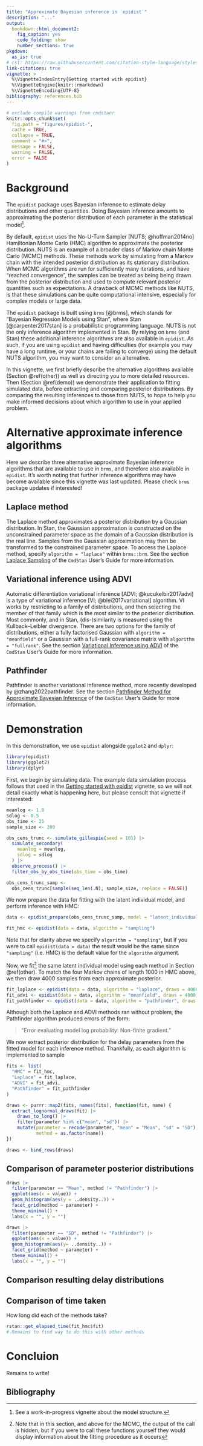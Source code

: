 ```yaml
---
title: "Approximate Bayesian inference in `epidist`"
description: "..."
output: 
  bookdown::html_document2:
    fig_caption: yes
    code_folding: show
    number_sections: true
pkgdown:
  as_is: true
# csl: https://raw.githubusercontent.com/citation-style-language/styles/master/apa-numeric-superscript-brackets.csl
link-citations: true
vignette: >
  %\VignetteIndexEntry{Getting started with epidist}
  %\VignetteEngine{knitr::rmarkdown}
  %\VignetteEncoding{UTF-8}
bibliography: references.bib
---
```


```r
# exclude compile warnings from cmdstanr
knitr::opts_chunk$set(
  fig.path = "figures/epidist-",
  cache = TRUE,
  collapse = TRUE,
  comment = "#>",
  message = FALSE,
  warning = FALSE,
  error = FALSE
)
```

# Background

The `epidist` package uses Bayesian inference to estimate delay distributions and other quantities.
Doing Bayesian inference amounts to approximating the posterior distribution of each parameter in the statistical model^[See a work-in-progress vignette about the model structure.].

By default, `epidist` uses the No-U-Turn Sampler [NUTS; @hoffman2014no] Hamiltonian Monte Carlo (HMC) algorithm to approximate the posterior distribution.
NUTS is an example of a broader class of Markov chain Monte Carlo (MCMC) methods.
These methods work by simulating from a Markov chain with the intended posterior distribution as its stationary distribution.
When MCMC algorithms are run for sufficiently many iterations, and have "reached convergence", the samples can be treated as being being drawn from the posterior distribution and used to compute relevant posterior quantities such as expectations.
A drawback of MCMC methods like NUTS, is that these simulations can be quite computational intensive, especially for complex models or large data.

The `epidist` package is built using `brms` [@brms], which stands for "Bayesian Regression Models using Stan", where Stan [@carpenter2017stan] is a probabilistic programming language.
NUTS is not the only inference algorithm implemented in Stan.
By relying on `brms` (and Stan) these additional inference algorithms are also available in `epidist`.
As such, if you are using `epidist` and having difficulties (for example you may have a long runtime, or your chains are failing to converge) using the default NUTS algorithm, you may want to consider an alternative.

In this vignette, we first briefly describe the alternative algorithms available (Section \@ref(other)) as well as directing you to more detailed resources.
Then (Section  \@ref(demo)) we demonstrate their application to fitting simulated data, before extracting and comparing posterior distributions.
By comparing the resulting inferences to those from NUTS, to hope to help you make informed decisions about which algorithm to use in your applied problem.

# Alternative approximate inference algorithms {#other}

Here we describe three alternative approximate Bayesian inference algorithms that are available to use in `brms`, and therefore also available in `epidist`.
It's worth noting that further inference algorithms may have become available since this vignette was last updated. 
Please check `brms` package updates if interested!

## Laplace method

The Laplace method approximates a posterior distribution by a Gaussian distribution.
In Stan, the Gaussian approximation is constructed on the unconstrained parameter space as the domain of a Gaussian distribution is the real line.
Samples from the Gaussian approximation may then be transformed to the constrained parameter space.
To access the Laplace method, specify `algorithm = "laplace"` within `brms::brm`.
See the section [Laplace Sampling](https://mc-stan.org/docs/cmdstan-guide/laplace_sample_config.html) of the `CmdStan` User's Guide for more information.

## Variational inference using ADVI

Automatic differentiation variational inference [ADVI; @kucukelbir2017advi] is a type of variational inference [VI; @blei2017variational] algorithm.
VI works by restricting to a family of distributions, and then selecting the member of that family which is the most similar to the posterior distribution.
Most commonly, and in Stan, (dis-)similarity is measured using the Kullback–Leibler divergence.
There are two options for the family of distributions, either a fully factorised Gaussian with `algorithm = "meanfield"` or a Gaussian with a full-rank covariance matrix with `algorithm = "fullrank"`.
See the section [Variational Inference using ADVI](https://mc-stan.org/docs/cmdstan-guide/variational_config.html) of the `CmdStan` User's Guide for more information.

## Pathfinder

Pathfinder is another variational inference method, more recently developed by @zhang2022pathfinder.
See the section [Pathfinder Method for Approximate Bayesian Inference](https://mc-stan.org/docs/cmdstan-guide/pathfinder_config.html) of the `CmdStan` User's Guide for more information.

# Demonstration {#demo}

In this demonstration, we use `epidist` alongside `ggplot2` and `dplyr`:

```r
library(epidist)
library(ggplot2)
library(dplyr)
```

First, we begin by simulating data.
The example data simulation process follows that used in the [Getting started with epidist](https://epidist.epinowcast.org/articles/epidist.html#data) vignette, so we will not detail exactly what is happening here, but please consult that vignette if interested:

```r
meanlog <- 1.8
sdlog <- 0.5
obs_time <- 25
sample_size <- 200

obs_cens_trunc <- simulate_gillespie(seed = 101) |>
  simulate_secondary(
    meanlog = meanlog,
    sdlog = sdlog
  ) |>
  observe_process() |>
  filter_obs_by_obs_time(obs_time = obs_time)

obs_cens_trunc_samp <-
  obs_cens_trunc[sample(seq_len(.N), sample_size, replace = FALSE)]
```

We now prepare the data for fitting with the latent individual model, and perform inference with HMC:

```r
data <- epidist_prepare(obs_cens_trunc_samp, model = "latent_individual")

fit_hmc <- epidist(data = data, algorithm = "sampling")
```

Note that for clarity above we specify `algorithm = "sampling"`, but if you were to call `epidist(data = data)` the result would be the same since `"sampling"` (i.e. HMC) is the default value for the `algorithm` argument.

Now, we fit^[Note that in this section, and above for the MCMC, the output of the call is hidden, but if you were to call these functions yourself they would display information about the fitting procedure as it occurs] the same latent individual model using each method in Section \@ref(other).
To match the four Markov chains of length 1000 in HMC above, we then draw 4000 samples from each approximate posterior.

```r
fit_laplace <- epidist(data = data, algorithm = "laplace", draws = 4000)
fit_advi <- epidist(data = data, algorithm = "meanfield", draws = 4000)
fit_pathfinder <- epidist(data = data, algorithm = "pathfinder", draws = 4000)
```

Although both the Laplace and ADVI methods ran without problem, the Pathfinder algorithm produced errors of the form:

> "Error evaluating model log probability: Non-finite gradient."

We now extract posterior distribution for the delay parameters from the fitted model for each inference method.
Thankfully, as each algorithm is implemented to sample 

```r
fits <- list(
  "HMC" = fit_hmc,
  "Laplace" = fit_laplace,
  "ADVI" = fit_advi,
  "Pathfinder" = fit_pathfinder
)

draws <- purrr::map2(fits, names(fits), function(fit, name) {
  extract_lognormal_draws(fit) |>
    draws_to_long() |>
    filter(parameter %in% c("mean", "sd")) |>
    mutate(parameter = recode(parameter, "mean" = "Mean", "sd" = "SD"),
           method = as.factor(name))
})

draws <- bind_rows(draws)
```

## Comparison of parameter posterior distributions

```r
draws |>
  filter(parameter == "Mean", method != "Pathfinder") |>
  ggplot(aes(x = value)) +
  geom_histogram(aes(y = ..density..)) +
  facet_grid(method ~ parameter) +
  theme_minimal() +
  labs(x = "", y = "")

draws |>
  filter(parameter == "SD", method != "Pathfinder") |>
  ggplot(aes(x = value)) +
  geom_histogram(aes(y= ..density..)) +
  facet_grid(method ~ parameter) +
  theme_minimal() +
  labs(x = "", y = "")
```

## Comparison resulting delay distributions

## Comparison of time taken

How long did each of the methods take?

```r
rstan::get_elapsed_time(fit_hmc$fit)
# Remains to find way to do this with other methods
```

# Concluion

Remains to write!

## Bibliography {-}

